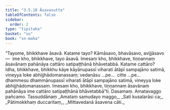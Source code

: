 ```yaml
---
title: "3.5.10 Āsavasutta"
tableOfContents: false
sidebar:
  order: 2
type: "tipitaka"
basket: "su"
book: "sn-maha"
---
```



<DynamicBreadcrumb />

<Division number="416" book="sn-maha" bookNo="14" page="166">

<Paragraph number="969" book="sn-maha">
“Tayome, bhikkhave āsavā. Katame tayo? Kāmāsavo, bhavāsavo, avijjāsavo—  ime kho, bhikkhave, tayo āsavā. Imesaṃ kho, bhikkhave, tiṇṇannaṃ āsavānaṃ pahānāya cattāro satipaṭṭhānā bhāvetabbā.
</Paragraph>

<Paragraph number="970" book="sn-maha">
Katame cattāro? Idha, bhikkhave, bhikkhu kāye kāyānupassī viharati ātāpī sampajāno satimā, vineyya loke abhijjhādomanassaṃ; vedanāsu …pe…  citte …pe…  dhammesu dhammānupassī viharati ātāpī sampajāno satimā, vineyya loke abhijjhādomanassaṃ. Imesaṃ kho, bhikkhave, tiṇṇannaṃ āsavānaṃ pahānāya ime cattāro satipaṭṭhānā bhāvetabbā”ti.

</Paragraph>
</Division>

<Paragraph number="971" type="center" book="sn-maha">
Dasamaṃ.



</Paragraph>

<Paragraph number="972" type="center" book="sn-maha">
Amatavaggo pañcamo.



</Paragraph>

<Paragraph number="973" type="center" book="sn-maha">
Tassuddānaṃ


</Paragraph>

<Paragraph number="974" type="verses" book="sn-maha">
_Amataṃ samudayo maggo,_  
_Sati kusalarāsi ca;_  
_Pātimokkhaṃ duccaritaṃ,_  
_Mittavedanā āsavena cāti._
</Paragraph>